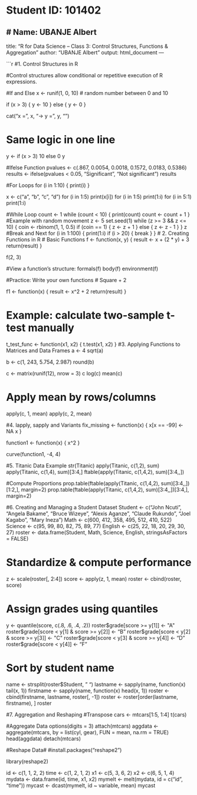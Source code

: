 # Student ID: 101402  
# Name: UBANJE Albert
---
title: "R for Data Science – Class 3: Control Structures, Functions & Aggregation"
author: "UBANJE Albert"
output: html_document
---

```r
#1. Control Structures in R

#Control structures allow conditional or repetitive execution of R expressions.

#If and Else
x <- runif(1, 0, 10)  # random number between 0 and 10

if (x > 3) {
y <- 10
} else {
y <- 0
}

cat("x =", x, "→ y =", y, "\n")

# Same logic in one line

y <- if (x > 3) 10 else 0
y

#Ifelse Function
pvalues <- c(.867, 0.0054, 0.0018, 0.1572, 0.0183, 0.5386)
results <- ifelse(pvalues < 0.05, "Significant", "Not significant")
results

#For Loops
for (i in 1:10) {
print(i)
}

x <- c("a", "b", "c", "d")
for (i in 1:5) print(x[i])
for (i in 1:5) print(1:i)
for (i in 5:1) print(1:i)

#While Loop
count <- 1
while (count < 10) {
print(count)
count <- count + 1
}
#Example with random movement
z <- 5
set.seed(1)
while (z >= 3 && z <= 10) {
coin <- rbinom(1, 1, 0.5)
if (coin == 1) {
z <- z + 1
} else {
z <- z - 1
}
}
z
#Break and Next
for (i in 1:100) {
print(1:i)
if (i > 20) {
break
}
}
# 2. Creating Functions in R
# Basic Functions
f <- function(x, y) {
result <- x + (2 * y) + 3
return(result)
}

f(2, 3)

#View a function’s structure:
formals(f)
body(f)
environment(f)

#Practice: Write your own functions
# Square + 2

f1 <- function(x) {
result <- x^2 + 2
return(result)
}

# Example: calculate two-sample t-test manually

t_test_func <- function(x1, x2) {
t.test(x1, x2)
}
#3. Applying Functions to Matrices and Data Frames
a <- 4
sqrt(a)

b <- c(1, 243, 5.754, 2.987)
round(b)

c <- matrix(runif(12), nrow = 3)
c
log(c)
mean(c)

# Apply mean by rows/columns

apply(c, 1, mean)
apply(c, 2, mean)

#4. lapply, sapply and Variants
fix_missing <- function(x) {
x[x == -99] <- NA
x
}

function1 <- function(x) {
x^2
}

curve(function1, -4, 4)

#5. Titanic Data Example
str(Titanic)
apply(Titanic, c(1,2), sum)
apply(Titanic, c(1,4), sum)[3:4,]
ftable(apply(Titanic, c(1,4,2), sum)[3:4,,])


#Compute Proportions
prop.table(ftable(apply(Titanic, c(1,4,2), sum)[3:4,,])[1:2,], margin=2)
prop.table(ftable(apply(Titanic, c(1,4,2), sum)[3:4,,])[3:4,], margin=2)

#6. Creating and Managing a Student Dataset
Student <- c("John Ncuti", "Angela Bakame", "Bruce Wizeye", "Alexis Aganze",
"Claude Rukundo", "Joel Kagabo", "Mary Ineza")
Math <- c(600, 412, 358, 495, 512, 410, 522)
Science <- c(95, 99, 80, 82, 75, 89, 77)
English <- c(25, 22, 18, 20, 29, 30, 27)
roster <- data.frame(Student, Math, Science, English, stringsAsFactors = FALSE)

# Standardize & compute performance

z <- scale(roster[, 2:4])
score <- apply(z, 1, mean)
roster <- cbind(roster, score)

# Assign grades using quantiles

y <- quantile(score, c(.8, .6, .4, .2))
roster$grade[score >= y[1]] <- "A"
roster$grade[score < y[1] & score >= y[2]] <- "B"
roster$grade[score < y[2] & score >= y[3]] <- "C"
roster$grade[score < y[3] & score >= y[4]] <- "D"
roster$grade[score < y[4]] <- "F"

# Sort by student name

name <- strsplit(roster$Student, " ")
lastname <- sapply(name, function(x) tail(x, 1))
firstname <- sapply(name, function(x) head(x, 1))
roster <- cbind(firstname, lastname, roster[, -1])
roster <- roster[order(lastname, firstname), ]
roster

#7. Aggregation and Reshaping
#Transpose
cars <- mtcars[1:5, 1:4]
t(cars)

#Aggregate Data
options(digits = 3)
attach(mtcars)
aggdata <- aggregate(mtcars, by = list(cyl, gear), FUN = mean, na.rm = TRUE)
head(aggdata)
detach(mtcars)

#Reshape Data# 
#install.packages("reshape2")

library(reshape2)

id <- c(1, 1, 2, 2)
time <- c(1, 2, 1, 2)
x1 <- c(5, 3, 6, 2)
x2 <- c(6, 5, 1, 4)
mydata <- data.frame(id, time, x1, x2)
mymelt <- melt(mydata, id = c("id", "time"))
mycast <- dcast(mymelt, id ~ variable, mean)
mycast

